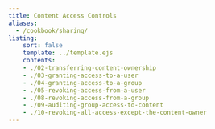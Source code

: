 ```yaml
---
title: Content Access Controls
aliases:
  - /cookbook/sharing/
listing:
    sort: false
    template: ../template.ejs
    contents:
    - ./02-transferring-content-ownership
    - ./03-granting-access-to-a-user
    - ./04-granting-access-to-a-group
    - ./05-revoking-access-from-a-user
    - ./08-revoking-access-from-a-group
    - ./09-auditing-group-access-to-content
    - ./10-revoking-all-access-except-the-content-owner
---
```

